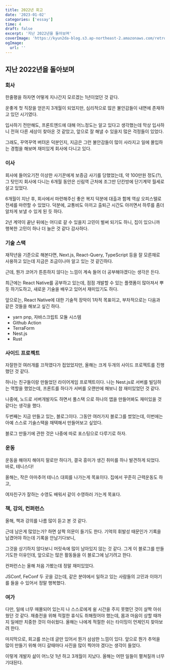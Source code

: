 ```yaml
---
title: 2022년 회고
date: '2023-01-02'
categories: ['essay']
time: 4
draft: false
excerpt: '지난 2022년을 돌아보며'
coverImage: 'https://kyun2da-blog.s3.ap-northeast-2.amazonaws.com/retrospect_2022.png'
ogImage:
  url: ''
---
```


## 지난 2022년을 돌아보며

### 회사

한줄평을 하자면 어떻게 지나간지 모르겠는 1년이었던 것 같다.

운좋게 첫 직장을 얻은지 3개월이 되었지만, 심리적으로 많은 불안감들이 내면에 존재하고 있던 시기였다.

입사하기 전만해도, 프론트엔드에 대해 어느정도는 알고 있다고 생각했는데 막상 입사하니 전혀 다른 세상이 찾아온 것 같았고, 앞으로 잘 해낼 수 있을지 많은 걱정들이 있었다.

그래도, 꾸역꾸역 버텨온 덕분인지, 지금은 그런 불안감들이 많이 사라지고 일에 몰입하는 경험을 해보며 재미있게 회사에 다니고 있다.

### 이사

회사에 들어오기전 이상한 사기꾼에게 보증금 사기를 당했었는데, 약 100만원 정도(?), 그 탓인지 회사에 다니는 6개월 동안은 신림역 근처에 조그만 단칸방에 단기계약 월세로 살고 있었다.

6개월이 지난 후, 회사에서 마련해주신 좋은 복지 덕분에 대출과 함께 역삼 오피스텔로 전세를 마련할 수 있었다. 덕분에, 교통비도 아끼고 출퇴근 시간도 아끼면서 하루를 좀더 알차게 보낼 수 있게 된 듯 하다.

2년 계약이 끝난 뒤에는 어디로 갈 수 있을지 고민이 벌써 되기도 하니, 집이 있으니까 행복한 고민이 하나 더 늘은 것 같다 감사하다.

### 기술 스택

재작년을 기준으로 해본다면, Next.js, React-Query, TypeScript 등을 잘 모른채로 사용하고 있는데 지금은 조금이나마 알고 있는 것 같긴하다.

근데, 뭔가 코어가 튼튼하지 않다는 느낌이 계속 들어 더 공부해야겠다는 생각은 든다.

최근에는 React Native를 공부하고 있는데, 점점 개발할 수 있는 플랫폼이 많아져서 뿌듯 하기도하고, 새로운 기술을 배우고 있어서 재미있기도 하다.

앞으로는, React Native에 대한 기술적 장악이 1차적 목표이고, 부차적으로는 다음과 같은 것들을 해보고 싶긴 하다.

- yarn pnp, 자바스크립트 모듈 시스템
- Github Action
- TerraForm
- Nest.js
- Rust

### 사이드 프로젝트

자잘한것 여러개를 끄적였다가 접었었지만, 올해는 크게 두개의 사이드 프로젝트를 진행했던 것 같다.

하나는 친구들이랑 만들었던 라이어게임 프로젝트이다. 나는 Nest.js로 서버를 빌딩하는 역할을 했었는데, 프론트를 하다가 서버를 오랜만에 해보니 참 재미있었던 것 같다.

나중에, 노드로 서버개발자도 하면서 풀스택 으로 하나의 앱을 만들어봐도 재미있을 것 같다는 생각을 했다.

두번째는 지금 만들고 있는, 블로그이다. 그동안 여러가지 블로그를 썼었는데, 이번에는 아예 스스로 기술스택을 채택해서 만들어보고 싶었다.

블로그 만들기에 관한 것은 나중에 따로 포스팅으로 다루기로 하자.

### 운동

운동을 해야지 해야지 말로만 하다가, 결국 흥미가 생긴 취미를 하나 발견하게 되었다. 바로, 테니스다!

올해는, 작은 아마추어 테니스 대회를 나가는게 목표이다. 집에서 꾸준히 근력운동도 하고,

여자친구가 잘하는 수영도 배워서 같이 수영하러 가는게 목표다.

### 책, 강의, 컨퍼런스

올해, 책과 강의를 나름 많이 듣고 본 것 같다.

근데 남은게 많았는가? 하면 살짝 의문이 들기도 한다. 기억의 휘발성 때문인가 기록을 남겼어야 하는데 기록을 안남기다보니,

그것을 상기하지 않다보니 머릿속에 많이 남아있지 않는 것 같다. 그게 이 블로그를 만들기도한 이유인데, 앞으로는 많은 활동들을 이 블로그에 남기려고 한다.

컨퍼런스는 올해 처음 가봤는데 정말 재미있었다.

JSConf, FeConf 두 곳을 갔는데, 같은 분야에서 일하고 있는 사람들의 고민과 이야기를 들을 수 있어서 정말 행복했다.

### 여가

다만, 일에 너무 매몰되어 있는지 나 스스로에게 쉴 시간을 주지 못했던 것이 살짝 아쉬웠던 것 같다. 재충전을 위해
적절한 휴식도 취해줬어야 했는데, 몸과 마음이 상할 때까지 일에만 치중한 것이 아쉬웠다. 올해는 나에게 적절한 쉬는 타이밍이 언제인지 찾아보려 한다.

마지막으로, 회고를 쓰는데 글만 있어서 뭔가 삼삼한 느낌이 있다. 앞으로 뭔가 추억을 많이 만들기 위해 어디 갈때마다 사진을 많이 찍어야 겠다는 생각이 들었다.

이렇게 개발자 삶이 어느덧 1년 하고 3개월이 지났다. 올해는 어떤 일들이 펼쳐질까 너무 기대된다.

